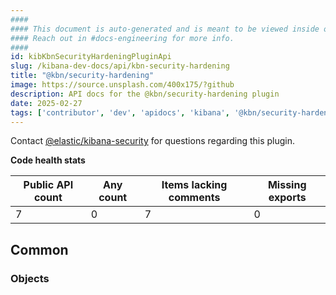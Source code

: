 ```yaml
---
####
#### This document is auto-generated and is meant to be viewed inside our experimental, new docs system.
#### Reach out in #docs-engineering for more info.
####
id: kibKbnSecurityHardeningPluginApi
slug: /kibana-dev-docs/api/kbn-security-hardening
title: "@kbn/security-hardening"
image: https://source.unsplash.com/400x175/?github
description: API docs for the @kbn/security-hardening plugin
date: 2025-02-27
tags: ['contributor', 'dev', 'apidocs', 'kibana', '@kbn/security-hardening']
---
```




Contact [@elastic/kibana-security](https://github.com/orgs/elastic/teams/kibana-security) for questions regarding this plugin.

**Code health stats**

| Public API count  | Any count | Items lacking comments | Missing exports |
|-------------------|-----------|------------------------|-----------------|
| 7 | 0 | 7 | 0 |

## Common

### Objects
<DocDefinitionList data={kbnSecurityHardeningObj.common.objects}/>

